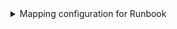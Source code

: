 <details>

<summary>Mapping configuration for Runbook</summary>

```yaml showLineNumbers
createMissingRelatedEntities: true
deleteDependentEntities: true
resources:
  - kind: runbook
    selector:
      query: "true"
    port:
      entity:
        mappings:
          identifier: .Id
          title: .Name
          blueprint: '"octopusRunbook"'
          properties:
            description: .Description
            lastModifiedOn: .LastModifiedOn
            environmentScope: .EnvironmentScope
            environments: .Environments
```

</details>
